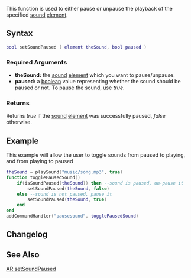  
{{Client function}}
This function is used to either pause or unpause the playback of the specified [[/sound.md|sound]] [[/element.md|element]].

{{New feature/item|3.0132|1.3.2||
Use a player element to control a players voice with this function.
}}
==Syntax== 
<syntaxhighlight lang="lua">bool setSoundPaused ( element theSound, bool paused )</syntaxhighlight> 
{{OOP||[[/sound.md|sound]]:setPaused|paused|isSoundPaused}}
===Required Arguments=== 
*'''theSound:''' the [[/sound.md|sound]] [[/element.md|element]] which you want to pause/unpause.
*'''paused:''' a [[/boolean.md|boolean]] value representing whether the sound should be paused or not. To pause the sound, use ''true''.

===Returns===
Returns ''true'' if the [[/sound.md|sound]] [[/element.md|element]] was successfully paused, ''false'' otherwise.

==Example== 
This example will allow the user to toggle sounds from paused to playing, and from playing to paused
<section name="Client" class="client" show="true">
<syntaxhighlight lang="lua">
theSound = playSound("music/song.mp3", true)
function togglePausedSound()
    if(isSoundPaused(theSound)) then --sound is paused, un-pause it
        setSoundPaused(theSound, false)
    else --sound is not paused, pause it
        setSoundPaused(theSound, true)
    end
end
addCommandHandler("pausesound", togglePausedSound)
</syntaxhighlight>
</section>

==Changelog==
{{ChangelogHeader}}
{{ChangelogItem|1.3.2|Added player element for voice control}}

==See Also==
{{Client_audio_functions}}
[[/AR:setSoundPaused.md|AR:setSoundPaused]]